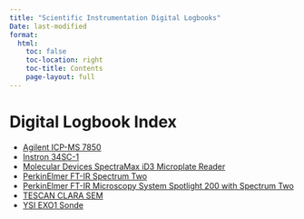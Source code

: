 ```yaml
---
title: "Scientific Instrumentation Digital Logbooks"
Date: last-modified
format:
  html:
    toc: false
    toc-location: right
    toc-title: Contents
    page-layout: full
---
```


# Digital Logbook Index

- [Agilent ICP-MS 7850](https://github.com/The-Evergreen-State-College/Scientific-Instrumentation/issues/4)
- [Instron 34SC-1](https://github.com/The-Evergreen-State-College/Scientific-Instrumentation/issues/2)
- [Molecular Devices SpectraMax iD3 Microplate Reader](https://github.com/The-Evergreen-State-College/Scientific-Instrumentation/issues/5)
- [PerkinElmer FT-IR Spectrum Two](https://github.com/The-Evergreen-State-College/Scientific-Instrumentation/issues/6)
- [PerkinElmer FT-IR Microscopy System Spotlight 200 with Spectrum Two](https://github.com/The-Evergreen-State-College/Scientific-Instrumentation/issues/7)
- [TESCAN CLARA SEM](https://github.com/The-Evergreen-State-College/Scientific-Instrumentation/issues/9)
- [YSI EXO1 Sonde](https://github.com/The-Evergreen-State-College/Scientific-Instrumentation/issues/8)